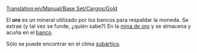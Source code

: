 [[Translation:en/Manual/Base Set/Cargos/Gold]]

{{es/Manual/Base Set/Cargos/Carga| carga  = Oro
| imagen = en/Manual/Base Set/Cargos/Gold.png
| producida =[[es/Manual/Base Set/Industries/Mina de oro|Mina de oro]]
| aceptada  =[[es/Manual/Base Set/Industries/Banco|Banco]]
}}
El '''oro''' es un mineral utilizado por los bancos para respaldar la moneda. Se extrae (y tal vez se funde, ¿quién sabe?) En la [[es/Manual/Base Set/Industries/Mina de oro|mina de oro]] y se almacena y acuña en el [[es/Manual/Base Set/Industries/Banco|banco]].

Sólo se puede encontrar en el clima [[es/Manual/Clima|subártico]].